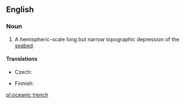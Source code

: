 ==English==
{{wikipedia}}

===Noun===
{{en-noun|head=[[oceanic]] [[trench]]|es}}

# {{lb|en|geology}} A hemispheric-scale long but narrow topographic depression of the [[seabed]].

====Translations====
{{trans-top|depression of the sea floor}}
* Czech: {{t|cs|podmořský příkop|m}}
{{trans-mid}}
* Finnish: {{t|fi|syvänmeren hauta}}
{{trans-bottom}}

[[pl:oceanic trench]]
